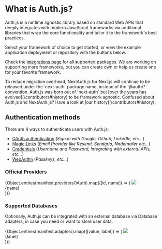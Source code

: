 
# What is Auth.js?

Auth.js is a runtime agnostic library based on standard Web APIs that deeply integrates with modern JavaScript frameworks via additional libraries that wrap the core functionality
and tailor it to the framework's best practices.

Select your framework of choice to get started, or view the example application deployment or repository with the buttons below.

<DemoCards />

Check the [integrations page](/getting-started/integrations) for all supported packages. We are working on supporting more frameworks, but you can create own or
help us create one for your favorite framework.

<Callout type="info">
  To reduce migration overhead, NextAuth.js for Next.js will continue to be
  released under the `next-auth` package name, instead of the `@auth/*`
  convention. Auth.js was born out of `next-auth` but [over the years has
  evolved](/contributors#history) to be framework agnostic.
</Callout>

<Callout typpe="info">
  Confused about Auth.js and NextAuth.js? Have a look at [our
  history](/contributors#history).
</Callout>

## Authentication methods

There are 4 ways to authenticate users with Auth.js:

- [OAuth authentication](/getting-started/authentication/oauth) (_Sign in with Google, Github, LinkedIn, etc..._)
- [Magic Links](/getting-started/authentication/email) (_Email Provider like Resend, Sendgrid, Nodemailer etc..._)
- [Credentials](/getting-started/authentication/credentials) (_Username and Password, Integrating with external APIs, etc..._)
- [WebAuthn](/getting-started/authentication/webauthn) (_Passkeys, etc..._)

### Official Providers

<ListDisclosure limit={8}>
  {Object.entries(manifest.providersOAuth).map(([id, name]) => (
    <Link
      href={`/getting-started/providers/${id}`}
      key={name}
      className="p-4 border border-solid dark:border-neutral-800 border-neutral-200 rounded-lg flex flex-col items-center justify-between w-36 shadow-sm h-32 dark:border-neutral-800 dark:hover:bg-neutral-950 hover:bg-neutral-50 transition-colors duration-300 !no-underline"
    >
      <img src={`/img/providers/${id}.svg`} className="w-11 mt-2" />
      <div className="text-sm text-center">{name}</div>
    </Link>
  ))}
</ListDisclosure>

### Supported Databases

Optionally, Auth.js can be integrated with an external database via Database adapters, in case you need or want to store user data.

<ListDisclosure limit={8}>
  {Object.entries(manifest.adapters).map(([value, label]) => (
    <Link
      href={`/getting-started/adapters/${value}`}
      key={value}
      className="p-4 border border-solid dark:border-neutral-800 border-neutral-200 rounded-lg flex flex-col items-center justify-between w-36 shadow-sm h-32 dark:border-neutral-800 dark:hover:bg-neutral-950 hover:bg-neutral-50 transition-colors duration-300 !no-underline"
    >
      <img src={`/img/adapters/${value}.svg`} className="h-12 mt-2" />
      <div className="text-sm text-center">{label}</div>
    </Link>
  ))}
</ListDisclosure>
